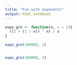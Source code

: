 ```yaml
---
title: "Fun with exponents"
output: html_notebook
---
```



```r

expo_gro <- function(n, x = 1){
  ((1 + (1 / n)) ^ n) / x
}

```


```r
expo_gro(100000, 1)


expo_gro(100000, 3)
```

